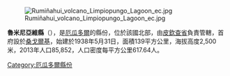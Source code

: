 [[Image:Rumiñahui_volcano_Limpiopungo_Lagoon_ec.jpg|right]]

{{coord|0|13|S|78|31|W|source:eswiki_region:EC|display=title}}

'''魯米尼亞維縣'''（{{lang-es|Cantón Rumiñahui}}），是[[厄瓜多爾|厄瓜多爾]]的縣份，位於該國北部，由[[皮欽查省|皮欽查省]]負責管轄，首府設於[[桑戈爾基|桑戈爾基]]，始建於1938年5月31日，面積139平方公里，海拔高度2,500米，2013年人口85,852，人口密度每平方公里617.64人。

{{厄瓜多爾縣份}}

[[Category:厄瓜多爾縣份|Category:厄瓜多爾縣份]]


{{Ecuador-geo-stub}}